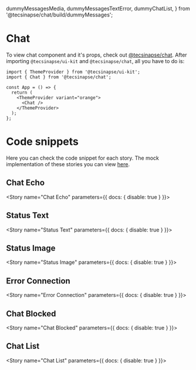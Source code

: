   dummyMessagesMedia,
  dummyMessagesTextError,
  dummyChatList,
} from '@tecsinapse/chat/build/dummyMessages';

<Meta title="@tecsinapse/chat|Chat" />

# Chat

To view chat component and it's props, check out [@tecsinapse/chat](https://github.com/tecsinapse/chat).
After importing `@tecsinapse/ui-kit` and `@tecsinapse/chat`, all you have to do is:

```
import { ThemeProvider } from '@tecsinapse/ui-kit';
import { Chat } from '@tecsinapse/chat';

const App = () => {
  return (
    <ThemeProvider variant="orange">
      <Chat />
    </ThemeProvider>
  );
};
```

# Code snippets

Here you can check the code snippet for each story. The mock implementation of these stories you can view [here](https://github.com/tecsinapse/chat/blob/master/src/ChatStory.js).

## Chat Echo

<Story name="Chat Echo" parameters={{ docs: { disable: true } }}>
  <ChatStory isMaximizedOnly />
</Story>

<Source id="tecsinapse-chat-chat--chat-echo" />

## Status Text

<Story name="Status Text" parameters={{ docs: { disable: true } }}>
  <ChatStory isMaximizedOnly initialMessages={dummyMessagesTextError} />
</Story>

<Source id="tecsinapse-chat-chat--status-text" />

## Status Image

<Story name="Status Image" parameters={{ docs: { disable: true } }}>
  <ChatStory initialMessages={dummyMessagesMedia} isMaximizedOnly />
</Story>

<Source id="tecsinapse-chat-chat--status-image" />

## Error Connection

<Story name="Error Connection" parameters={{ docs: { disable: true } }}>
  <ChatStory isMaximizedOnly error="Erro de conexão. Tente mais tarde!" />
</Story>

<Source id="tecsinapse-chat-chat--error-connection" />

## Chat Blocked

<Story name="Chat Blocked" parameters={{ docs: { disable: true } }}>
  <ChatStory
    isMaximizedOnly
    isBlocked
    blockedMessage="Já se passaram 24h desde a última mensagem enviada pelo cliente,
            por isso não é possível enviar nova mensagem por esse canal de comunicação, por favor,
            entre em contato com o cliente por outro meio."
  />
</Story>

<Source id="tecsinapse-chat-chat--chat-blocked" />

## Chat List

<Story name="Chat List" parameters={{ docs: { disable: true } }}>
  <ChatStory
    isMaximizedOnly
    initialMessages={dummyMessagesTextError}
    initialChatList={dummyChatList}
  />
</Story>

<Source id="tecsinapse-chat-chat--chat-list" />
